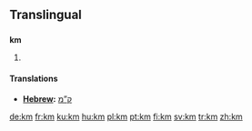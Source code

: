 {{also|.km|KM}}
==Translingual==

==={{abbreviation}}===
'''km'''

# {{SI-unit-2|kilo|meter|metre|[[length]]}}

====Translations====
* '''[[Hebrew]]: ''' [[ק”מ]]

[[de:km]]
[[fr:km]]
[[ku:km]]
[[hu:km]]
[[pl:km]]
[[pt:km]]
[[fi:km]]
[[sv:km]]
[[tr:km]]
[[zh:km]]